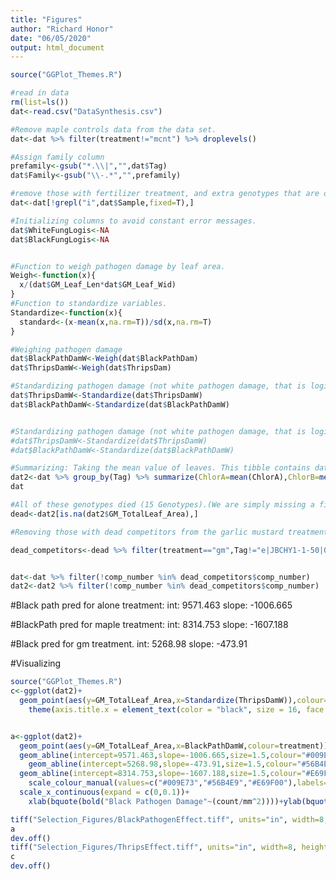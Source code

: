 ```yaml
---
title: "Figures"
author: "Richard Honor"
date: "06/05/2020"
output: html_document
---
```



```r
source("GGPlot_Themes.R")

#read in data
rm(list=ls())
dat<-read.csv("DataSynthesis.csv")

#Remove maple controls data from the data set.
dat<-dat %>% filter(treatment!="mcnt") %>% droplevels()

#Assign family column
prefamily<-gsub("*.\\|","",dat$Tag)
dat$Family<-gsub("\\-.*","",prefamily)

#remove those with fertilizer treatment, and extra genotypes that are only in the alone treatment. 
dat<-dat[!grepl("i",dat$Sample,fixed=T),]

#Initializing columns to avoid constant error messages. 
dat$WhiteFungLogis<-NA
dat$BlackFungLogis<-NA


#Function to weigh pathogen damage by leaf area. 
Weigh<-function(x){
  x/(dat$GM_Leaf_Len*dat$GM_Leaf_Wid)
}
#Function to standardize variables. 
Standardize<-function(x){
  standard<-(x-mean(x,na.rm=T))/sd(x,na.rm=T)
}

#Weighing pathogen damage
dat$BlackPathDamW<-Weigh(dat$BlackPathDam)
dat$ThripsDamW<-Weigh(dat$ThripsDam)

#Standardizing pathogen damage (not white pathogen damage, that is logistic)
dat$ThripsDamW<-Standardize(dat$ThripsDamW)
dat$BlackPathDamW<-Standardize(dat$BlackPathDamW)


#Standardizing pathogen damage (not white pathogen damage, that is logistic)
#dat$ThripsDamW<-Standardize(dat$ThripsDamW)
#dat$BlackPathDamW<-Standardize(dat$BlackPathDamW)

#Summarizing: Taking the mean value of leaves. This tibble contains data at the level of the plant means. 
dat2<-dat %>% group_by(Tag) %>% summarize(ChlorA=mean(ChlorA),ChlorB=mean(ChlorB),gluc_Conc=mean(gluc_Conc),flav_Conc=mean(flav_Conc),Family=first(Family),treatment=first(treatment),gh_row=first(gh_row),gh_bench=first(gh_bench),GM_TotalLeaf_Area=first(GM_TotalLeaf_Area),comp_number=first(comp_number),ThripsDam=mean(ThripsDam),WhiteFungDam=mean(WhiteFungDam),BlackPathDam=mean(BlackPathDam),Fern=mean(Fern),gh_col=first(gh_col),BlackPathDamW=mean(BlackPathDamW),ThripsDamW=mean(ThripsDamW))
dat

#All of these genotypes died (15 Genotypes).(We are simply missing a final measurement for e|JBCHY1-1-50|Q|240) That is only 3% Mortality. 
dead<-dat2[is.na(dat2$GM_TotalLeaf_Area),]

#Removing those with dead competitors from the garlic mustard treatment. ("e|JBCHY1-1-50|Q|240") did not die, we are simply missing the final measurement for it.

dead_competitors<-dead %>% filter(treatment=="gm",Tag!="e|JBCHY1-1-50|Q|240") %>% select(comp_number)


dat<-dat %>% filter(!comp_number %in% dead_competitors$comp_number)
dat2<-dat2 %>% filter(!comp_number %in% dead_competitors$comp_number)


```

#Black path pred for alone treatment: 
int: 9571.463
slope: -1006.665

#BlackPath pred for maple treatment: 
int: 8314.753
slope: -1607.188

#Black pred for gm treatment. 
int: 5268.98
slope: -473.91

#Visualizing
```r
source("GGPlot_Themes.R")
c<-ggplot(dat2)+
  geom_point(aes(y=GM_TotalLeaf_Area,x=Standardize(ThripsDamW)),colour="black")+theme_simple()+xlab("Thrips Damage")+ylab("Fitness")+
    theme(axis.title.x = element_text(color = "black", size = 16, face = "bold",margin=margin(3,0,3,0)))


a<-ggplot(dat2)+
  geom_point(aes(y=GM_TotalLeaf_Area,x=BlackPathDamW,colour=treatment))+theme_simple_vert()+
  geom_abline(intercept=9571.463,slope=-1006.665,size=1.5,colour="#009E73")+
    geom_abline(intercept=5268.98,slope=-473.91,size=1.5,colour="#56B4E9")+
  geom_abline(intercept=8314.753,slope=-1607.188,size=1.5,colour="#E69F00")+
    scale_colour_manual(values=c("#009E73","#56B4E9","#E69F00"),labels=c("Alone","Garlic Mustard","Maple"))+
  scale_x_continuous(expand = c(0,0.1))+
    xlab(bquote(bold("Black Pathogen Damage"~(count/mm^2))))+ylab(bquote(bold("Total Leaf Area"~(mm^2))))

tiff("Selection_Figures/BlackPathogenEffect.tiff", units="in", width=8, height=6, res=300)
a
dev.off()
tiff("Selection_Figures/ThripsEffect.tiff", units="in", width=8, height=6, res=300)
c
dev.off()
```

